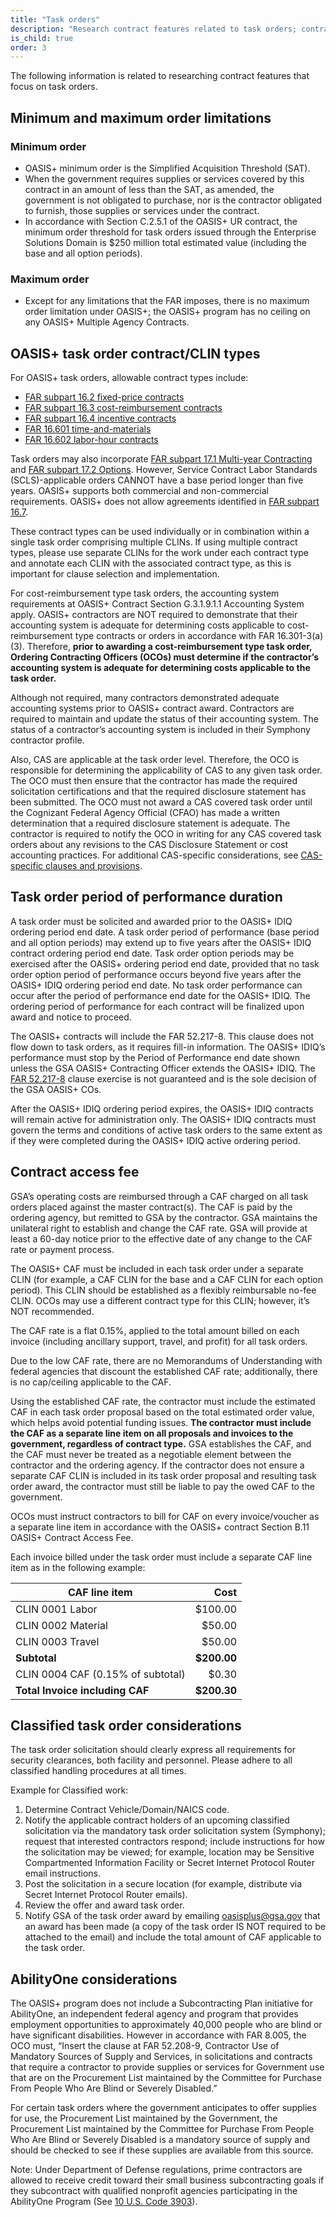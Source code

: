 ```yaml
---
title: "Task orders"
description: "Research contract features related to task orders; contract and task order types, order limitations, contract access fees, and AbilityOne."
is_child: true
order: 3
---
```


The following information is related to researching contract features that focus on task orders.

## Minimum and maximum order limitations

### Minimum order 

- OASIS+ minimum order is the Simplified Acquisition Threshold (SAT).
- When the government requires supplies or services covered by this contract in an amount of less than the SAT, as amended, the government is not obligated to purchase, nor is the contractor obligated to furnish, those supplies or services under the contract. 
- In accordance with Section C.2.5.1 of the OASIS+ UR contract, the minimum order threshold for task orders issued through the Enterprise Solutions Domain is $250 million total estimated value (including the base and all option periods).

### Maximum order

- Except for any limitations that the FAR imposes, there is no maximum order limitation under OASIS+; the OASIS+ program has no ceiling on any OASIS+ Multiple Agency Contracts.

## OASIS+ task order contract/CLIN types

For OASIS+ task orders, allowable contract types include:
- [FAR subpart 16.2 fixed-price contracts](https://www.acquisition.gov/far/subpart-16.2)
- [FAR subpart 16.3 cost-reimbursement contracts](https://www.acquisition.gov/far/subpart-16.3)
- [FAR subpart 16.4 incentive contracts](https://www.acquisition.gov/far/subpart-16.4)
- [FAR 16.601 time-and-materials](https://www.acquisition.gov/far/16.601)
- [FAR 16.602 labor-hour contracts](https://www.acquisition.gov/far/16.602)

Task orders may also incorporate [FAR subpart 17.1 Multi-year Contracting](https://www.acquisition.gov/far/subpart-17.1) and [FAR subpart 17.2 Options](https://www.acquisition.gov/far/subpart-17.2). However, Service Contract Labor Standards (SCLS)-applicable orders CANNOT have a base period longer than five years. OASIS+ supports both commercial and non-commercial requirements. OASIS+ does not allow agreements identified in [FAR subpart 16.7](https://www.acquisition.gov/far/subpart-16.7).

These contract types can be used individually or in combination within a single task order comprising multiple CLINs. If using multiple contract types, please use separate CLINs for the work under each contract type and annotate each CLIN with the associated contract type, as this is important for clause selection and implementation.

For cost-reimbursement type task orders, the accounting system requirements at OASIS+ Contract Section G.3.1.9.1.1 Accounting System apply. OASIS+ contractors are NOT required to demonstrate that their accounting system is adequate for determining costs applicable to cost-reimbursement type contracts or orders in accordance with FAR 16.301-3(a)(3). Therefore, **prior to awarding a cost-reimbursement type task order, Ordering Contracting Officers (OCOs) must determine if the contractor’s accounting system is adequate for determining costs applicable to the task order.** 

Although not required, many contractors demonstrated adequate accounting systems prior to OASIS+ contract award. Contractors are required to maintain and update the status of their accounting system. The status of a contractor’s accounting system is included in their Symphony contractor profile.

Also, CAS are applicable at the task order level. Therefore, the OCO is responsible for determining the applicability of CAS to any given task order. The OCO must then ensure that the contractor has made the required solicitation certifications and that the required disclosure statement has been submitted. The OCO must not award a CAS covered task order until the Cognizant Federal Agency Official (CFAO) has made a written determination that a required disclosure statement is adequate. The contractor is required to notify the OCO in writing for any CAS covered task orders about any revisions to the CAS Disclosure Statement or cost accounting practices. For additional CAS-specific considerations, see [CAS-specific clauses and provisions](/buyers-guide/research-contract-features/labor/#cas-specific-clauses-and-provisions).

## Task order period of performance duration
A task order must be solicited and awarded prior to the OASIS+ IDIQ ordering period end date. A task order period of performance (base period and all option periods) may extend up to five years after the OASIS+ IDIQ contract ordering period end date. Task order option periods may be exercised after the OASIS+ ordering period end date, provided that no task order option period of performance occurs beyond five years after the OASIS+ IDIQ ordering period end date. No task order performance can occur after the period of performance end date for the OASIS+ IDIQ. The ordering period of performance for each contract will be finalized upon award and notice to proceed.

The OASIS+ contracts will include the FAR 52.217-8. This clause does not flow down to task orders, as it requires fill-in information. The OASIS+ IDIQ’s performance must stop by the Period of Performance end date shown unless the GSA OASIS+ Contracting Officer extends the OASIS+ IDIQ. The [FAR 52.217-8](https://www.acquisition.gov/far/52.217-8) clause exercise is not guaranteed and is the sole decision of the GSA OASIS+ COs.

After the OASIS+ IDIQ ordering period expires, the OASIS+ IDIQ contracts will remain active for administration only. The OASIS+ IDIQ contracts must govern the terms and conditions of active task orders to the same extent as if they were completed during the OASIS+ IDIQ active ordering period.

## Contract access fee
GSA’s operating costs are reimbursed through a CAF charged on all task orders placed against the master contract(s). The CAF is paid by the ordering agency, but remitted to GSA by the contractor. GSA maintains the unilateral right to establish and change the CAF rate. GSA will provide at least a 60-day notice prior to the effective date of any change to the CAF rate or payment process. 

The OASIS+ CAF must be included in each task order under a separate CLIN (for example, a CAF CLIN for the base and a CAF CLIN for each option period). This CLIN should be established as a flexibly reimbursable no-fee CLIN. OCOs may use a different contract type for this CLIN; however, it’s NOT recommended.

The CAF rate is a flat 0.15%, applied to the total amount billed on each invoice (including ancillary support, travel, and profit) for all task orders. 

Due to the low CAF rate, there are no Memorandums of Understanding with federal agencies that discount the established CAF rate; additionally, there is no cap/ceiling applicable to the CAF.

Using the established CAF rate, the contractor must include the estimated CAF in each task order proposal based on the total estimated order value, which helps avoid potential funding issues. **The contractor must include the CAF as a separate line item on all proposals and invoices to the government, regardless of contract type.** GSA establishes the CAF, and the CAF must never be treated as a negotiable element between the contractor and the ordering agency. If the contractor does not ensure a separate CAF CLIN is included in its task order proposal and resulting task order award, the contractor must still be liable to pay the owed CAF to the government. 

OCOs must instruct contractors to bill for CAF on every invoice/voucher as a separate line item in accordance with the OASIS+ contract Section B.11 OASIS+ Contract Access Fee.

Each invoice billed under the task order must include a separate CAF line item as in the following example:

|CAF line item                      | Cost        |
|-----------------------------------|------------:|
| CLIN 0001 Labor                   | $100.00     |
| CLIN 0002 Material                | $50.00      |
| CLIN 0003 Travel                  | $50.00      |
| **Subtotal**                      | **$200.00** |
| CLIN 0004 CAF (0.15% of subtotal) | $0.30       |
| **Total Invoice including CAF**   | **$200.30** |



## Classified task order considerations

The task order solicitation should clearly express all requirements for security clearances, both facility and personnel. Please adhere to all classified handling procedures at all times.

Example for Classified work:

1. Determine Contract Vehicle/Domain/NAICS code.
2. Notify the applicable contract holders of an upcoming classified solicitation via the mandatory task order solicitation system (Symphony); request that interested contractors respond; include instructions for how the solicitation may be viewed; for example, location may be Sensitive Compartmented Information Facility or Secret Internet Protocol Router email instructions.
3. Post the solicitation in a secure location (for example, distribute via Secret Internet Protocol Router emails).
4. Review the offer and award task order.
5. Notify GSA of the task order award by emailing [oasisplus@gsa.gov](mailto:oasisplus@gsa.gov) that an award has been made (a copy of the task order IS NOT required to be attached to the email) and include the total amount of CAF applicable to the task order.

## AbilityOne considerations
The OASIS+ program does not include a Subcontracting Plan initiative for AbilityOne, an independent federal agency and program that provides employment opportunities to approximately 40,000 people who are blind or have significant disabilities. However in accordance with FAR 8.005, the OCO must, “Insert the clause at FAR 52.208-9, Contractor Use of Mandatory Sources of Supply and Services, in solicitations and contracts that require a contractor to provide supplies or services for Government use that are on the Procurement List maintained by the Committee for Purchase From People Who Are Blind or Severely Disabled.”

For certain task orders where the government anticipates to offer supplies for use, the Procurement List maintained by the Government, the Procurement List maintained by the Committee for Purchase From People Who Are Blind or Severely Disabled is a mandatory source of supply and should be checked to see if these supplies are available from this source. 

Note: Under Department of Defense regulations, prime contractors are allowed to receive credit toward their small business subcontracting goals if they subcontract with qualified nonprofit agencies participating in the AbilityOne Program (See [10 U.S. Code 3903](https://uscode.house.gov/view.xhtml?req=granuleid:USC-prelim-title10-section3903&num=0&edition=prelim)).
